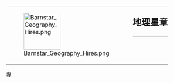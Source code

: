 {| style="border: 1px solid {{{border|gray}}}; background-color: {{{color|#fdffe7}}};"
|rowspan="2" style="vertical-align:middle;" | [[File:Barnstar Geography Hires.png|100px]]
|rowspan="2" |
|style="font-size: x-large; padding: 0; vertical-align: bottom; height: 1.1em;" | '''地理星章'''
|-
|style="vertical-align: top; border-top: 1px solid gray;" | {{{1}}}
|}<noinclude>
[[Category:維基星章模板|專]]
</noinclude>